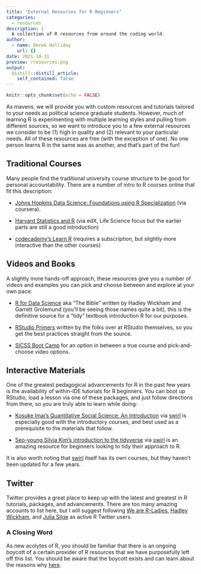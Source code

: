 ```yaml
---
title: "External Resources for R Beginners"
categories:
  - resources
description: |
  A collection of R resources from around the coding world.
author:
  - name: Derek Holliday
    url: {}
date: 2021-10-31
preview: rresources.png
output:
  distill::distill_article:
    self_contained: false
---
```


```r
knitr::opts_chunk$set(echo = FALSE)
```

As mavens, we will provide you with custom resources and tutorials tailored to your needs as political science graduate students. However, much of learning R is experimenting with multiple learning styles and pulling from different sources, so we want to introduce you to a few external resources we consider to be (1) high in quality and (2) relevant to your particular needs. All of these resources are free (with the exception of one). No one person learns R in the same was as another, and that's part of the fun!

## Traditional Courses

Many people find the traditional university course structure to be good for personal accountability. There are a number of intro to R courses online that fit this description:

- <a href="https://www.coursera.org/specializations/data-science-foundations-r?ranMID=40328&ranEAID=eWwXyydyhzs&ranSiteID=eWwXyydyhzs-VgMIdv5IjnLG3YGA7OAEBw&siteID=eWwXyydyhzs-VgMIdv5IjnLG3YGA7OAEBw&utm_content=10&utm_medium=partners&utm_source=linkshare&utm_campaign=eWwXyydyhzs" target="_blank">Johns Hopkins Data Science: Foundations using R Specialization</a> (via coursera).

- <a href="https://www.edx.org/course/statistics-and-r" target="_bank">Harvard Statistics and R</a> (via edX, Life Science focus but the earlier parts are still a good introduction)

- <a href="https://www.codecademy.com/learn/learn-r" target="_blank">codecademy's Learn R</a> (requires a subscription, but slightly more interactive than the other courses)

## Videos and Books

A slightly more hands-off approach, these resources give you a number of videos and examples you can pick and choose between and explore at your own pace:

- <a href="https://r4ds.had.co.nz/" target="_blank">R for Data Science</a> aka "The Bible" written by Hadley Wickham and Garrett Grolemund (you'll be seeing those names quite a bit), this is the definitive source for a "tidy" textbook introduction R for our purposes.

- <a href="https://rstudio.cloud/learn/primers" target="_blank">RStudio Primers</a> written by the folks over at RStudio themselves, so you get the best practices straight from the source.

- <a href="https://sicss.io/boot_camp/" target="_blank">SICSS Boot Camp</a> for an option in between a true course and pick-and-choose video options.

## Interactive Materials

One of the greatest pedagogical advancements for R in the past few years is the availability of within-IDE tutorials for R beginners. You can boot up RStudio, load a lesson via one of these packages, and just follow directions from there, so you are truly able to learn while doing:

- <a href="https://github.com/kosukeimai/qss-swirl" target="_blank">Kosuke Imai's Quantitative Social Science: An Introduction</a> via <a href="https://swirlstats.com/" target="_blank">swirl</a> is especially good with the introductory courses, and best used as a prerequisite to the materials that follow.

- <a href="https://github.com/sysilviakim/swirl-tidy" target="_blank">Seo-young Silvia Kim's introduction to the tidyverse</a> via <a href="https://swirlstats.com/" target="_blank">swirl</a> is an amazing resource for beginners looking to tidy their approach to R.

It is also worth noting that <a href="https://swirlstats.com/" target="_blank">swirl</a> itself has its own courses, but they haven't been updated for a few years.

## Twitter

Twitter provides a great place to keep up with the latest and greatest in R tutorials, packages, and advancements. There are too many amazing accounts to list here, but I will suggest following <a href="https://twitter.com/WeAreRLadies" target="_blank">We are R-Ladies</a>, <a href="https://twitter.com/hadleywickham" target="_blank">Hadley Wickham</a>, and <a href="https://twitter.com/juliasilge" target="_blank">Julia Silge</a> as active R Twitter users.

### A Closing Word

As new acolytes of R, you should be familiar that there is an ongoing boycott of a certain provider of R resources that we have purposefully left off this list. You should be aware that the boycott exists and can learn about the reasons why <a href="https://dnlmc.medium.com/dont-use-datacamp-ef04adcf1b7f" target="_blank">here</a>.



